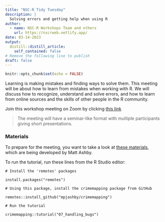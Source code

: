```yaml
---
title: "NSC-R Tidy Tuesday"
description: |
  Solving errors and getting help when using R 
author:
  - name: NSC-R Workshops Team and others
    url: https://nscrweb.netlify.app/
date: 03-14-2023
output:
  distill::distill_article:
    self_contained: false
# Remove the following line to publish
draft: false
---
```



```r
knitr::opts_chunk$set(echo = FALSE)
```

Learning is making mistakes and finding ways to solve them. This meeting will be about how to learn from mistakes when working with R. We will discuss how to recognize, understand and solve errors, and how to learn from online sources and the skills of other people in the R community.
 

Join this workshop meeting on Zoom by clicking [this link](https://us02web.zoom.us/j/85453464872?pwd=MXRjNVJ2TkFHcC8wNVBuWUUvYXVPQT09)


> The meeting will have a seminar-like format with multiple participants giving short presentations. 


### Materials

To prepare for the meeting, you want to take a look at [these materials](http://books.lesscrime.info/learncrimemapping/07_handling_bugs/), which are being developed by Matt Ashby.

To run the tutorial, run these lines from the R Studio editor:

`# Install the 'remotes' packages`

`install.packages("remotes")`

`# Using this package, install the crimemapping package from GitHub`

`remotes::install_github("mpjashby/crimemapping")`

`# Run the tutorial`

`crimemapping::tutorial("07_handling_bugs")`





